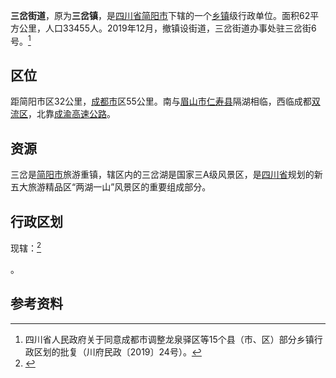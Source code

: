 {{中国乡级行政区
|景观照片文件名       = 
|景观照片描述         = 
}}
'''三岔街道'''，原为'''三岔镇'''，是[[四川省|四川省]][[简阳市|简阳市]]下辖的一个[[乡镇|乡镇]]级行政单位。面积62平方公里，人口33455人。2019年12月，撤镇设街道，三岔街道办事处驻三岔街6号。<ref>四川省人民政府关于同意成都市调整龙泉驿区等15个县（市、区）部分乡镇行政区划的批复（川府民政〔2019〕24号）。</ref>

== 区位 ==
距简阳市区32公里，[[成都市|成都市]]区55公里。南与[[眉山市|眉山市]][[仁寿县|仁寿县]]隔湖相临，西临成都[[双流区|双流区]]，北靠[[成渝高速公路|成渝高速公路]]。

== 资源 ==
三岔是[[简阳市|简阳市]]旅游重镇，辖区内的三岔湖是国家三A级风景区，是[[四川省|四川省]]规划的新五大旅游精品区“两湖一山”风景区的重要组成部分。

==行政区划==
现辖：<ref>{{PRC admin/ref sgc|51/20/81/112/000}}</ref>

{{PRC admin/children|51/20/81/112/000}}。

==参考资料==
{{reflist}}

{{PRC admin/navcat|51/20/81/112/000}}
